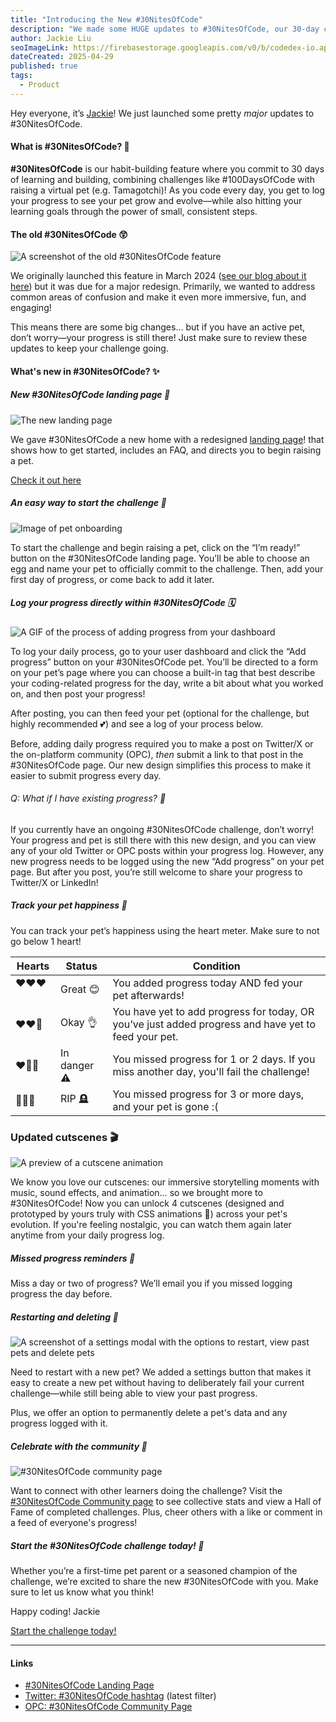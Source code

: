 ```yaml
---
title: "Introducing the New #30NitesOfCode"
description: "We made some HUGE updates to #30NitesOfCode, our 30-day challenge of learning and building! Take a look at what's new~ 🐣"
author: Jackie Liu
seoImageLink: https://firebasestorage.googleapis.com/v0/b/codedex-io.appspot.com/o/blogs%2F30-nites-of-code-revamp-2025%2Fbanner.png?alt=media&token=d40b1650-e9c3-4762-af21-d41cf19c7607
dateCreated: 2025-04-29
published: true
tags:
  - Product
---
```


Hey everyone, it’s [Jackie](https://www.codedex.io/@jackieisonline)! We just launched some pretty *major* updates to #30NitesOfCode.

#### What is #30NitesOfCode? 🐥

**#30NitesOfCode** is our habit-building feature where you commit to 30 days of learning and building, combining challenges like #100DaysOfCode with raising a virtual pet (e.g. Tamagotchi)! As you code every day, you get to log your progress to see your pet grow and evolve—while also hitting your learning goals through the power of small, consistent steps.

#### The old #30NitesOfCode 😲

![A screenshot of the old #30NitesOfCode feature](https://imgur.com/oUoVbtj.gif)

We originally launched this feature in March 2024 ([see our blog about it here](https://www.codedex.io/blog/30-nites-of-code)) but it was due for a major redesign. Primarily, we wanted to address common areas of confusion and make it even more immersive, fun, and engaging!

This means there are some big changes… but if you have an active pet, don’t worry—your progress is still there! Just make sure to review these updates to keep your challenge going.

#### What's new in #30NitesOfCode? ✨

##### New #30NitesOfCode landing page 🎉

![The new landing page](https://i.imgur.com/Kst8rik.gif)

We gave #30NitesOfCode a new home with a redesigned [landing page](https://www.codedex.io/30-nites-of-code)! that shows how to get started, includes an FAQ, and directs you to begin raising a pet.

[Check it out here](https://www.codedex.io/30-nites-of-code)

##### An easy way to start the challenge 🥚

![Image of pet onboarding](https://i.imgur.com/sgcaHqH.gif)

To start the challenge and begin raising a pet, click on the “I’m ready!” button on the #30NitesOfCode landing page. You’ll be able to choose an egg and name your pet to officially commit to the challenge. Then, add your first day of progress, or come back to add it later.

##### Log your progress directly within #30NitesOfCode 🗓️

![A GIF of the process of adding progress from your dashboard](https://i.imgur.com/jYzZnrc.gif)

To log your daily process, go to your user dashboard and click the “Add progress” button on your #30NitesOfCode pet. You’ll be directed to a form on your pet’s page where you can choose a built-in tag that best describe your coding-related progress for the day, write a bit about what you worked on, and then post your progress!

After posting, you can then feed your pet (optional for the challenge, but highly recommended 💕) and see a log of your process below.

Before, adding daily progress required you to make a post on Twitter/X or the on-platform community (OPC), *then* submit a link to that post in the #30NitesOfCode page. Our new design simplifies this process to make it easier to submit progress every day.

###### Q: What if I have existing progress? 🤔

If you currently have an ongoing #30NitesOfCode challenge, don’t worry! Your progress and pet is still there with this new design, and you can view any of your old Twitter or OPC posts within your progress log. However, any new progress needs to be logged using the new “Add progress” on your pet page. But after you post, you’re still welcome to share your progress to Twitter/X or LinkedIn!

##### Track your pet happiness 🥰

You can track your pet’s happiness using the heart meter. Make sure to not go below 1 heart!

| Hearts    | Status | Condition |
| -------- | ------- | ------- |
| ❤️❤️❤️  &nbsp;&nbsp;| Great 😊 | You added progress today AND fed your pet afterwards! |
| ❤️❤️🤍  | Okay 👌 | You have yet to add progress for today, OR you’ve just added progress and have yet to feed your pet. |
| ❤️🤍🤍 | In danger ⚠️ | You missed progress for 1 or 2 days. If you miss another day, you'll fail the challenge! |
| 🤍🤍🤍 | RIP 🪦  | You missed progress for 3 or more days, and your pet is gone :(  |

### Updated cutscenes 🎬

![A preview of a cutscene animation](https://i.imgur.com/KByw2nO.gif)

We know you love our cutscenes: our immersive storytelling moments with music, sound effects, and animation… so we brought more to #30NitesOfCode! Now you can unlock 4 cutscenes (designed and prototyped by yours truly with CSS animations 👀) across your pet's evolution. If you're feeling nostalgic, you can watch them again later anytime from your daily progress log.

##### Missed progress reminders 🚨

Miss a day or two of progress? We’ll email you if you missed logging progress the day before.

##### Restarting and deleting 🔄

![A screenshot of a settings modal with the options to restart, view past pets and delete pets](https://i.imgur.com/K2eljgN.png)

Need to restart with a new pet? We added a settings button that makes it easy to create a new pet without having to deliberately fail your current challenge—while still being able to view your past progress.

Plus, we offer an option to permanently delete a pet's data and any progress logged with it.

##### Celebrate with the community 🫶

![#30NitesOfCode community page](https://i.imgur.com/U8F5Xvx.png)

Want to connect with other learners doing the challenge? Visit the [#30NitesOfCode Community page](https://www.codedex.io/community/30-nites-of-code) to see collective stats and view a Hall of Fame of completed challenges. Plus, cheer others with a like or comment in a feed of everyone's progress!

##### Start the #30NitesOfCode challenge today! 🫡

Whether you’re a first-time pet parent or a seasoned champion of the challenge, we’re excited to share the new #30NitesOfCode with you. Make sure to let us know what you think!

Happy coding!
Jackie

[Start the challenge today!](https://www.codedex.io/30-nites-of-code)

---

#### Links

- [#30NitesOfCode Landing Page](https://www.codedex.io/30-nites-of-code)
- [Twitter: #30NitesOfCode hashtag](https://twitter.com/hashtag/30NitesOfCode?src=hashtag_click&f=live) (latest filter)
- [OPC: #30NitesOfCode Community Page](https://www.codedex.io/community/30-nites-of-code)

